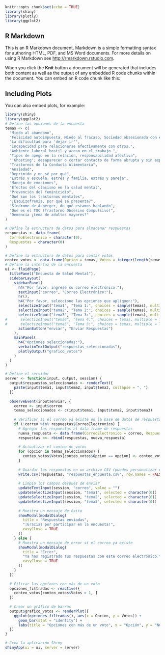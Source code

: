 

```r
knitr::opts_chunk$set(echo = TRUE)
library(shiny)
library(plotly)
library(ggplot2)
```

## R Markdown

This is an R Markdown document. Markdown is a simple formatting syntax for authoring HTML, PDF, and MS Word documents. For more details on using R Markdown see <http://rmarkdown.rstudio.com>.

When you click the **Knit** button a document will be generated that includes both content as well as the output of any embedded R code chunks within the document. You can embed an R code chunk like this:

## Including Plots

You can also embed plots, for example:

```r
library(shiny)
library(ggplot2)
# Define las opciones de la encuesta
temas <- c(
  "Miedo al abandono",
  "Felicidad autoimpuesta, Miedo al fracaso, Sociedad obsesionada con el éxito",
  "La dificultad para 'dejar ir'",
  "Incapacidad para relacionarse afectivamente con otros.",
  "Ambiente laboral hostil y acoso en el trabajo.",
  "Tipos de apego en la relación, responsabilidad afectiva",
  "'Ghosting'; desaparecer o cortar contacto de forma abrupta y sin explicación",
  "Trastornos de la Conducta Alimentaria",
  "Ansiedad",
  "Deprimido y no sé por qué",
  "Estrés y escuela, estrés y familia, estrés y pareja",
  "Manejo de emociones",
  "Efectos del clasismo en la salud mental",
  "Prevención del feminicidio",
  "Qué son los trastornos mentales",
  "¿Esquizofrenia, por qué se presenta?",
  "Síndrome de Asperger, de qué estamos hablando",
  "Qué es el TOC (Trastorno Obsesivo Compulsivo)",
  "Demencia ¿tema de adultos mayores?"
)

# Define la estructura de datos para almacenar respuestas
respuestas <- data.frame(
  CorreoElectronico = character(0),
  Respuestas = character(0)
)

# Define la estructura de datos para contar votos
conteo_votos <- data.frame(Opcion = temas, Votos = integer(length(temas)))
# Define la interfaz de la encuesta
ui <- fluidPage(
  titlePanel("Encuesta de Salud Mental"),
  sidebarLayout(
    sidebarPanel(
      h4("Por favor, ingrese su correo electrónico:"),
      textInput("correo", "Correo Electrónico:"),
      hr(),
      h4("Por favor, seleccione las opciones que apliquen:"),
      selectizeInput("tema1", "Tema 1:", choices = sample(temas), multiple = FALSE),
      selectizeInput("tema2", "Tema 2:", choices = sample(temas), multiple = FALSE),
      selectizeInput("tema3", "Tema 3:", choices = sample(temas), multiple = FALSE),
#      selectizeInput("tema4", "Tema 4:", choices = temas, multiple = TRUE),
#      selectizeInput("tema5", "Tema 5:", choices = temas, multiple = TRUE),
      actionButton("enviar", "Enviar Respuestas")
    ),
    mainPanel(
      h4("Opciones seleccionadas:"),
      verbatimTextOutput("respuestas_seleccionadas"),
      plotlyOutput("grafico_votos")
    )
  )
)

# Define el servidor
server <- function(input, output, session) {
  output$respuestas_seleccionadas <- renderText({
    paste(input$tema1, input$tema2, input$tema3, collapse = ", ")
  })
  
  observeEvent(input$enviar, {
    correo <- input$correo
    temas_seleccionados <- c(input$tema1, input$tema2, input$tema3)
    
    # Verificar si el correo ya existe en la base de datos de respuestas
    if (!correo %in% respuestas$CorreoElectronico) {
      # Agregar las respuestas al data frame de respuestas
      nueva_respuesta <- data.frame(CorreoElectronico = correo, Respuestas = paste(temas_seleccionados, collapse = ", "))
      respuestas <<- rbind(respuestas, nueva_respuesta)
      
      # Actualizar el conteo de votos
      for (opcion in temas_seleccionados) {
        conteo_votos$Votos[conteo_votos$Opcion == opcion] <- conteo_votos$Votos[conteo_votos$Opcion == opcion] + 1
      }
      
      # Guardar las respuestas en un archivo CSV (puedes personalizar el nombre y la ubicación)
      write.csv(respuestas, "respuestas_encuesta.csv", row.names = FALSE)
      
      # Limpia los campos después de enviar
      updateTextInput(session, "correo", value = "")
      updateSelectizeInput(session, "tema1", selected = character(0))
      updateSelectizeInput(session, "tema2", selected = character(0))
      updateSelectizeInput(session, "tema3", selected = character(0))
      
      # Muestra un mensaje de éxito
      showModal(modalDialog(
        title = "Respuestas enviadas",
        "¡Gracias por participar en la encuesta!",
        easyClose = TRUE
      ))
    } else {
      # Muestra un mensaje de error si el correo ya existe
      showModal(modalDialog(
        title = "Error",
        "Ya has registrado tus respuestas con este correo electrónico.",
        easyClose = TRUE
      ))
    }
  })
  
  # Filtrar las opciones con más de un voto
  opciones_filtradas <- reactive({
    conteo_votos[conteo_votos$Votos > 1, ]
  })
  
  # Crear un gráfico de barras
  output$grafico_votos <- renderPlot({
    ggplot(opciones_filtradas(), aes(x = Opcion, y = Votos)) +
      geom_bar(stat = "identity") +
      labs(title = "Opciones con más de un voto", x = "Opción", y = "Número de Votos")
  })
}

# Crea la aplicación Shiny
shinyApp(ui = ui, server = server)


```

